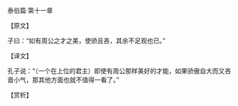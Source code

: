 

泰伯篇·第十一章

【原文】

子曰：“如有周公之才之美，使骄且吝，其余不足观也已。”

【译文】

孔子说：“（一个在上位的君主）即使有周公那样美好的才能，如果骄傲自大而又吝啬小气，那其他方面也就不值得一看了。”

【赏析】

